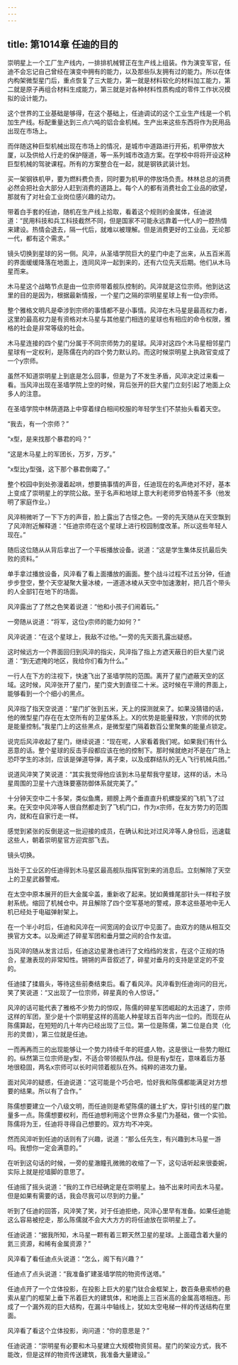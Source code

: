 ```yaml
---
---
---
```

title: 第1014章 任迪的目的
---



崇明星上一个工厂生产线内，一排排机械臂正在生产线上组装。作为演变军官，任迪不会忘记自己曾经在演变中拥有的能力，以及那些队友拥有过的能力。所以在体内构架微型星门后，重点恢复了三大能力，第一就是材料软化的材料加工能力，第二就是原子再组合材料生成能力，第三就是对各种材料性质构成的零件工作状况模拟的设计能力。

这个世界的工业基础是够得，在这个基础上，任迪调试的这个工业生产线是一个机加生产线。标配重量达到三点六吨的铝合金机械。生产出来这些东西将作为民用品出现在市场上。

而伴随这种巨型机械出现在市场上的情况，是城市中道路进行开拓，机甲停放大厦，以及供给人行走的保护隧道，等一系列城市改造方案。在学校中将将开设这种巨型机械的驾驶课程。所有的方案整合在一起，就是钢铁武装计划。

买一架钢铁机甲，要为燃料费负责，同时要为机甲的停放场负责。林林总总的消费必然会把社会大部分人赶到消费的道路上。每个人的都有消费社会工业品的欲望，那就有了对社会工业岗位感兴趣的动力。

带着白手套的任迪，随机在生产线上拾取，看着这个规则的金属体，任迪说道：“民用科技和兵工科技截然不同，但是国家不可能永远靠着一代人的一腔热情来建设。热情会退去，隔一代后，就难以被理解。但是消费更好的工业品，无论那一代，都有这个需求。”

镜头切换到星球的另一侧。风淬，从圣墙学院巨大的星门中走了出来，从五百米高的界面缓缓降落在地面上，连同风淬一起到来的，还有六位先天后期。他们从木马星而来。

木马星这个战略节点是由一位宗师带着舰队控制的。风淬就是这位宗师。他到达这里的目的是因为，根据最新情报，一个星门之隔的崇明星星球上有一位y宗师。

整个雅格文明凡是牵涉到宗师的事情都不是小事情。风淬在木马星是最高权力者，这里的最高权力是有资格对木马星与其他星门相连的星球也有相应的命令权限，雅格的社会是非常等级的社会。

木马星连接的四个星门分属于不同宗师势力的星球。风淬对这四个木马星相邻星门星球有一定权利，是陈儒在内的四个势力默认的。而这时候崇明星上执政官变成了一个y宗师。

虽然不知道崇明星上到底是怎么回事，但是为了不发生矛盾，风淬决定过来看一看。当风淬出现在圣墙学院上空的时候，背后张开的巨大星门立刻引起了地面上众多人的注意。

在圣墙学院中林荫道路上中穿着绿白相间校服的年轻学生们不禁抬头看着天空。

“我去，有一个宗师？”

“x型，是来找那个暴君的吗？”

“这是木马星上的军团长，万岁，万岁。”

“x型比y型强，这下那个暴君倒霉了。”

整个校园中到处弥漫着起哄，想要搞事情的声音，任迪现在的名声绝对不好，基本上变成了崇明星上的学院公敌。至于名声和地球上意大利老师罗伯特差不多（他发明了家庭作业。）

风淬稍微听了一下下方的声音，脸上露出了古怪之色。一旁的先天随从在天空飘到了风淬附近解释道：“任迪宗师在这个星球上进行校园制度改革。所以这些年轻人现在。”

随后这位随从从背后拿出了一个平板播放设备。说道：“这是学生集体反抗最后失败的资料。”

单手拿过播放设备，风淬看了看上面播放的画面。整个战斗过程不过五分钟，任迪步步登空，整个天空凝聚大量冰棱，一道道冰棱从天空中加速激射，把几百个带头的人全部钉在地下的场面。

风淬露出了了然之色笑着说道：“他和小孩子们闹着玩。”

一旁随从说道：“将军，这位y宗师的能力如何？”

风淬说道：“在这个星球上，我敌不过他。”一旁的先天面孔露出疑惑。

这时候远方一个界面回归到风淬的指尖，风淬指了指上方遮天蔽日的巨大星门说道：“到无遮掩的地区，我给你们看为什么。”

一行人在下方的注视下，快速飞出了圣墙学院的范围。离开了星门遮蔽天空的区域。这时候，风淬张开了星门，星门变大到直径二十米。这时候在平滑的界面上，能够看到一个个细小的黑点。

风淬指了指天空说道：“星门扩张到五米，天上的探测就来了。如果没猜错的话，他的微型星门存在在太空所有的卫星体系上。X的优势是能量释放，Y宗师的优势是能量控制。”我星门上的这些黑点，是微型星门隔着数百公里聚集的能量点锁定。

说完后风淬收起了星门，继续说道：“现在呢，人家看着我们呢。如果我们有什么恶意的话。整个星球的反击手段都应该在他的控制下。那时候就绝对不是在广场上恐吓学生的冰剑，应该是弹道导弹，离子束，以及成群结队的无人飞行机械兵团。”

说道风淬笑了笑说道：“其实我觉得他应该到木马星帮我守星球，这样的话，木马星周围的卫星十六连珠要塞防御体系就完美了。”

十分钟天空中二十多架，类似鱼鹰，翅膀上两个垂直直升机螺旋桨的飞机飞了过来。在天空中风淬等人很自然都走到了飞机门口，作为x宗师，在友方势力的范围内，就和在自家行走一样。

感觉到紧张的反倒是这一批迎接的成员，在确认和比对过风淬等人身份后，迅速载这些人，朝着崇明星官方迎宾部飞去。

镜头切换。

当处于工业区的任迪得到木马星区最高舰队指挥官到来的消息后。立刻解除了天空上的卫星武器警戒。

在太空中原本展开的巨大金属伞盖，重新收了起来。犹如黄蜂尾部针头一样粒子放射系统。缩回了机械仓中。并且解除了四个空军基地的警戒，原本这些基地中无人机已经处于电磁弹射架上。

在一个半小时后，任迪和风淬在一间宽阔的会议厅中见面了。由双方的随从相互交换官方文本。以及阐述了碎星军团和垂月盟之间的合作友谊。

当风淬的随从发言过后，任迪这边星澈也进行了文绉绉的发言，在这个正规的场合，星澈表现的非常知性。锵锵的声音叙述了，碎星对垂月的支持是坚定的不变的。

任迪揉了揉眉头，等待这些前奏结束后。看了看风淬。风淬看到任迪询问的目光，笑了笑说道：“又出现了一位宗师，碎星真的令人惊讶。”

风淬的话可能代表了雅格不少势力的惊叹，陈儒的碎星军团崛起的太迅速了，宗师这样的军团，至少是十个崇明星这样的高能人种星球五百年内出一位的。而现在从陈儒算起，在短短的几十年内已经出现了三位。第一位是陈儒，第二位是白灵（化形的灵兽），第三位就是任迪。

一而再再而三的出现能够让一个势力持续千年的旺盛人物，这是很让一些势力眼红的。纵然第三位宗师是y型，不适合带领舰队作战。但是有y型在，意味着后方基地很稳固，两名x宗师可以长时间领着舰队在外。纯粹的进攻力量。

面对风淬的疑惑，任迪说道：“这可能是个巧合吧，恰好我和陈儒都能满足对方想要的结果。所以有了合作。”

陈儒想要建立一个八级文明，而任迪则是希望陈儒的疆土扩大，穿针引线的星门数量多一点。陈儒想要权利，而任迪想利用这个世界众多星门为基础，做一个实验。陈儒将为王，任迪将寻得自己想要的。双方均不冲突。

然而风淬听到任迪的话则有了兴趣，说道：“那么任先生，有兴趣到木马星一游吗。我想你一定会满意的。”

在听到这句话的时候，一旁的星澈瞳孔微微的收缩了一下，这句话听起来很委婉，实际上就是挖墙脚的意思了。

任迪摇了摇头说道：“我的工作已经确定是在崇明星上。抽不出来时间去木马星。但是如果有需要的话，我会尽我可以尽到的力量。”

听到了任迪的回答，风淬笑了笑，对于任迪拒绝，风淬心里早有准备。如果任迪能这么容易被挖走，那么陈儒就不会大大方方的将任迪放在崇明星上了。

任迪说道：“据我所知，木马星一颗有着三颗天然卫星的星球。上面蕴含着大量的氦三资源，和稀有金属资源？”

风淬看了看任迪点头说道：“怎么，阁下有兴趣？”

任迪点了点头说道：“我准备扩建圣墙学院的物资传送塔。”

任迪点开了一个立体投影，在投影上巨大的星门钛合金框架上，数百条悬索桥的悬索从星门的框架上垂下吊着巨大的建筑体，和地面上三百米高的金属高塔相连。形成了一个漏外观的巨大结构，在漏斗中轴线上，犹如太空电梯一样的传送结构在里面。

风淬看了看这个立体投影，询问道：“你的意思是？”

任迪说道：“崇明星有必要和木马星建立大规模物资贸易。星门的架设方式，我不能改，但是这样的物资传送建筑，我准备大量建设。”